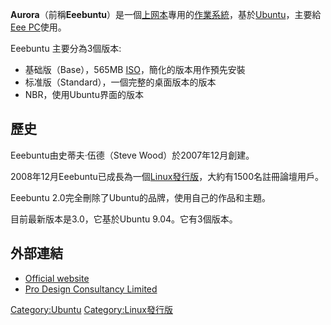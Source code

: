 {{Otheruses|奧羅拉 (消歧義)}}
{{Unreferenced|time=2022-01-07T11:59:00+00:00}}
{{noteTA
|G1=IT
}}
{{Infobox OS
 | name = Aurora 
 | logo = Eeebuntulogo.png
 | screenshot = Eeebuntu.png
 | caption = 
 | website = [http://www.auroraos.org/ www.auroraos.org]
 | developer = 
 | family = [[類Unix|類Unix]]
 | source_model = [[開放源碼|開放源碼]]
 | released = 
 | latest_release_version = 3.0
 | latest_release_date = 2009年5月15日
 | latest_test_version =
 | latest_test_date = 
 | language = English
 | kernel_type = [[Linux內核|Linux]]
 | ui = [[GNOME|GNOME]] + [[Ubuntu_Netbook_Remix|Ubuntu Netbook Remix]] (NBR版)
 | license = 主要[[GNU_GPL|GNU GPL]] / 其他
 | working_state = 支援中
 | officially_supported_platforms = [[x86|x86]]
 | updatemodel            = [[APT|APT]]
 | package_manager        = [[dpkg|dpkg]]
}}
'''Aurora'''（前稱'''Eeebuntu'''）是一個[[上网本|上网本]]專用的[[作業系統|作業系統]]，基於[[Ubuntu|Ubuntu]]，主要給[[Eee_PC|Eee PC]]使用。

Eeebuntu 主要分為3個版本:
* 基础版（Base），565MB [[ISO|ISO]]，簡化的版本用作預先安裝
* 标准版（Standard），一個完整的桌面版本的版本
* NBR，使用Ubuntu界面的版本

== 歷史 ==
Eeebuntu由史蒂夫·伍德（Steve Wood）於2007年12月創建。

2008年12月Eeebuntu已成長為一個[[Linux發行版|Linux發行版]]，大約有1500名註冊論壇用戶。

Eeebuntu 2.0完全刪除了Ubuntu的品牌，使用自己的作品和主題。

目前最新版本是3.0，它基於Ubuntu 9.04。它有3個版本。

== 外部連結 ==
* [https://web.archive.org/web/20100630075322/http://www.auroraos.org/ Official website]
* [http://www.pro-dcl.com/ Pro Design Consultancy Limited]{{Wayback|url=http://www.pro-dcl.com/ |date=20090620070917 }}

{{Ubuntu分支}}
{{Linux-distro}}

[[Category:Ubuntu|Category:Ubuntu]]
[[Category:Linux發行版|Category:Linux發行版]]